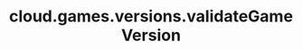 ---
title: "cloud.games.versions.validateGameVersion"
openapi: "POST /games/{game_id}/versions/validate"
---